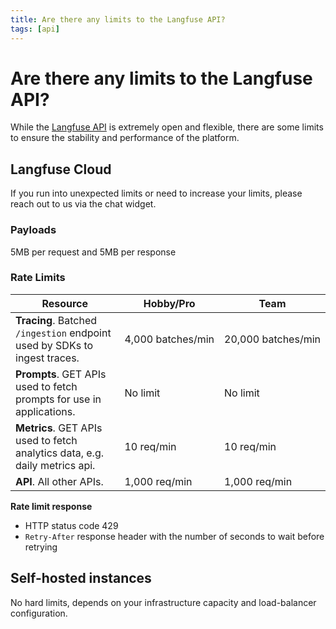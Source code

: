 ```yaml
---
title: Are there any limits to the Langfuse API?
tags: [api]
---
```


# Are there any limits to the Langfuse API?

While the [Langfuse API](https://api.reference.langfuse.com) is extremely open and flexible, there are some limits to ensure the stability and performance of the platform.

## Langfuse Cloud

<Callout type="info">
  If you run into unexpected limits or need to increase your limits, please
  reach out to us via the chat widget.
</Callout>

### Payloads

5MB per request and 5MB per response

### Rate Limits

| Resource                                                                    | Hobby/Pro              | Team                    |
| --------------------------------------------------------------------------- | ---------------------- | ----------------------- |
| **Tracing**. Batched `/ingestion` endpoint used by SDKs to ingest traces.   | 4,000&nbsp;batches/min | 20,000&nbsp;batches/min |
| **Prompts**. GET APIs used to fetch prompts for use in applications.        | No limit               | No limit                |
| **Metrics**. GET APIs used to fetch analytics data, e.g. daily metrics api. | 10&nbsp;req/min        | 10&nbsp;req/min         |
| **API**. All other APIs.                                                    | 1,000&nbsp;req/min     | 1,000&nbsp;req/min      |

**Rate limit response**

- HTTP status code 429
- `Retry-After` response header with the number of seconds to wait before retrying

## Self-hosted instances

No hard limits, depends on your infrastructure capacity and load-balancer configuration.
